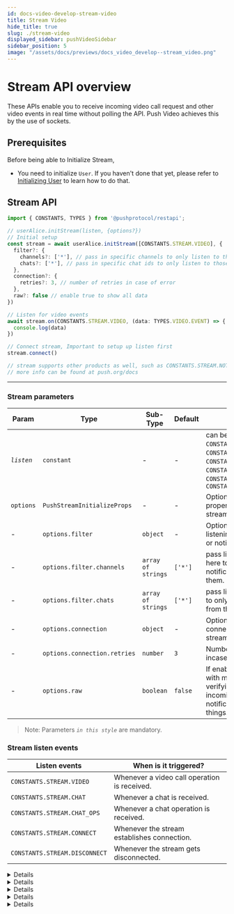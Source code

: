 ```yaml
---
id: docs-video-develop-stream-video
title: Stream Video
hide_title: true
slug: ./stream-video
displayed_sidebar: pushVideoSidebar
sidebar_position: 5
image: "/assets/docs/previews/docs_video_develop--stream_video.png"
---
```


# Stream API overview

These APIs enable you to receive incoming video call request and other video events in real time without polling the API. Push Video achieves this by the use of sockets.

<head>
  <title>Stream Video | Push Video | Push Documentation</title>
</head>


## Prerequisites

Before being able to Initialize Stream,

- You need to initialize `User`. If you haven't done that yet, please refer to [Initializing User](/docs/video/build/initialize-user) to learn how to do that.

## Stream API

<Tabs className="codetabs" groupId="code-examples">
  <TabItem value="js" attributes={{className: "codetab js"}} default>

```typescript
import { CONSTANTS, TYPES } from '@pushprotocol/restapi';

// userAlice.initStream(listen, {options?})
// Initial setup
const stream = await userAlice.initStream([CONSTANTS.STREAM.VIDEO], {
  filter?: {
    channels?: ['*'], // pass in specific channels to only listen to those
    chats?: ['*'], // pass in specific chat ids to only listen to those
  },
  connection?: {
    retries?: 3, // number of retries in case of error
  },
  raw?: false // enable true to show all data
})

// Listen for video events
await stream.on(CONSTANTS.STREAM.VIDEO, (data: TYPES.VIDEO.EVENT) => {
  console.log(data)
})

// Connect stream, Important to setup up listen first
stream.connect()

// stream supports other products as well, such as CONSTANTS.STREAM.NOTIF, CONSTANTS.STREAM.CHAT
// more info can be found at push.org/docs
```

  </TabItem>
</Tabs>

---

### Stream parameters

| Param      | Type                         | Sub-Type           | Default | Remarks                                                                                                                                                                    |
| ---------- | ---------------------------- | ------------------ | ------- | -------------------------------------------------------------------------------------------------------------------------------------------------------------------------- |
| _`listen`_ | `constant`                   | -                  | -       | can be `CONSTANTS.STREAM.VIDEO`, `CONSTANTS.STREAM.CHAT`, `CONSTANTS.STREAM.CHAT_OPS`, `CONSTANTS.STREAM.NOTIF`, `CONSTANTS.STREAM.CONNECT`, `CONSTANTS.STREAM.DISCONNECT` |
| `options`  | `PushStreamInitializeProps`  | -                  | -       | Optional configuration properties for initializing the stream.                                                                                                             |
| -          | `options.filter`             | `object`           | -       | Option to configure to enable listening to only certain chats or notifications.                                                                                            |
| -          | `options.filter.channels`    | `array of strings` | `['*']` | pass list of **channels** over here to only listen to notifications coming from them.                                                                                      |
| -          | `options.filter.chats`       | `array of strings` | `['*']` | pass list of **chatids** over here to only listen to chats coming from them.                                                                                               |
| -          | `options.connection`         | `object`           | -       | Option to configure the connection settings of the stream                                                                                                                  |
| -          | `options.connection.retries` | `number`           | `3`     | Number of automatic retries incase of error                                                                                                                                |
| -          | `options.raw`                | `boolean`          | `false` | If enabled, will also respond with meta data useful in verifying the integrity of incoming chats or notifications among other things.                                      |

> Note: Parameters _`in this style`_ are mandatory.

### Stream listen events

| Listen events                 | When is it triggered?                        |
| ----------------------------- | -------------------------------------------- |
| `CONSTANTS.STREAM.VIDEO`      | Whenever a video call operation is received. |
| `CONSTANTS.STREAM.CHAT`       | Whenever a chat is received.                 |
| `CONSTANTS.STREAM.CHAT_OPS`   | Whenever a chat operation is received.       |
| `CONSTANTS.STREAM.CONNECT`    | Whenever the stream establishes connection.  |
| `CONSTANTS.STREAM.DISCONNECT` | Whenever the stream gets disconnected.       |

<Details summary="Expected response (CONSTANTS.STEAM.VIDEO - Video Request Stream)">

```typescript
{
  "event": "video.request",
  "origin": "other",
  "timestamp": "2024-01-12T10:58:12.000Z",
  "peerInfo": {
      "address": "0xb73923eCcfbd6975BFd66CD1C76FA6b883E30365",
      "signal": {
          "type": "offer",
          "sdp": "v=0\r\no=- 508831357760638057 2 IN IP4 127.0.0.1\r\ns=-\r\nt=0 0\r\na=group:BUNDLE 0 1 2\r\na=extmap-allow-mixed\r\na=msid-semantic: WMS d5d7d3af-1896-4fa6-8137-4af932498981\r\nm=audio 10571 UDP/TLS/RTP/SAVPF 111 63 9 0 8 13 110 126\r\nc=IN IP4 54.210.214.72\r\na=rtcp:9 IN IP4 0.0.0.0\r\na=candidate:3030853203 1 udp 2122194687 192.168.29.84 57992 typ host generation 0 network-id 1 network-cost 10\r\na=candidate:3571041920 1 udp 2122262783 2405:201:e05d:901f:758d:b62b:c688:3bfc 59792 typ host generation 0 network-id 2 network-cost 10\r\na=candidate:2617153118 1 tcp 1518214911 192.168.29.84 9 typ host tcptype active generation 0 network-id 1 network-cost 10\r\na=candidate:4219500173 1 tcp 1518283007 2405:201:e05d:901f:758d:b62b:c688:3bfc 9 typ host tcptype active generation 0 network-id 2 network-cost 10\r\na=candidate:206483833 1 udp 1685987071 49.47.243.192 57992 typ srflx raddr 192.168.29.84 rport 57992 generation 0 network-id 1 network-cost 10\r\na=candidate:2447486818 1 udp 41820671 54.210.214.72 10571 typ relay raddr 49.47.243.192 rport 57992 generation 0 network-id 1 network-cost 10\r\na=ice-ufrag:sv6b\r\na=ice-pwd:iem1/y+PIDOHi+aDlh9edOvJ\r\na=fingerprint:sha-256 41:39:A8:9C:80:63:62:C2:42:66:FA:93:F4:8B:80:00:E3:92:A7:A6:DF:22:C5:A0:CE:86:9A:74:A9:3A:A1:32\r\na=setup:actpass\r\na=mid:0\r\na=extmap:1 urn:ietf:params:rtp-hdrext:ssrc-audio-level\r\na=extmap:2 http://www.webrtc.org/experiments/rtp-hdrext/abs-send-time\r\na=extmap:3 http://www.ietf.org/id/draft-holmer-rmcat-transport-wide-cc-extensions-01\r\na=extmap:4 urn:ietf:params:rtp-hdrext:sdes:mid\r\na=sendrecv\r\na=msid:d5d7d3af-1896-4fa6-8137-4af932498981 2c78691d-8950-4f0e-9978-675ab79cf25e\r\na=rtcp-mux\r\na=rtpmap:111 opus/48000/2\r\na=rtcp-fb:111 transport-cc\r\na=fmtp:111 minptime=10;useinbandfec=1\r\na=rtpmap:63 red/48000/2\r\na=fmtp:63 111/111\r\na=rtpmap:9 G722/8000\r\na=rtpmap:0 PCMU/8000\r\na=rtpmap:8 PCMA/8000\r\na=rtpmap:13 CN/8000\r\na=rtpmap:110 telephone-event/48000\r\na=rtpmap:126 telephone-event/8000\r\na=ssrc:1869951379 cname:WDDGNefJaEGMBgRU\r\na=ssrc:1869951379 msid:d5d7d3af-1896-4fa6-8137-4af932498981 2c78691d-8950-4f0e-9978-675ab79cf25e\r\nm=video 13688 UDP/TLS/RTP/SAVPF 96 97 102 103 104 105 106 107 108 109 127 125 39 40 45 46 98 99 100 101 112 113 116 117 118\r\nc=IN IP4 54.210.214.72\r\na=rtcp:9 IN IP4 0.0.0.0\r\na=candidate:3030853203 1 udp 2122194687 192.168.29.84 50411 typ host generation 0 network-id 1 network-cost 10\r\na=candidate:3571041920 1 udp 2122262783 2405:201:e05d:901f:758d:b62b:c688:3bfc 58921 typ host generation 0 network-id 2 network-cost 10\r\na=candidate:2617153118 1 tcp 1518214911 192.168.29.84 9 typ host tcptype active generation 0 network-id 1 network-cost 10\r\na=candidate:4219500173 1 tcp 1518283007 2405:201:e05d:901f:758d:b62b:c688:3bfc 9 typ host tcptype active generation 0 network-id 2 network-cost 10\r\na=candidate:206483833 1 udp 1685987071 49.47.243.192 50411 typ srflx raddr 192.168.29.84 rport 50411 generation 0 network-id 1 network-cost 10\r\na=candidate:2447486818 1 udp 41820671 54.210.214.72 13688 typ relay raddr 49.47.243.192 rport 50411 generation 0 network-id 1 network-cost 10\r\na=ice-ufrag:sv6b\r\na=ice-pwd:iem1/y+PIDOHi+aDlh9edOvJ\r\na=fingerprint:sha-256 41:39:A8:9C:80:63:62:C2:42:66:FA:93:F4:8B:80:00:E3:92:A7:A6:DF:22:C5:A0:CE:86:9A:74:A9:3A:A1:32\r\na=setup:actpass\r\na=mid:1\r\na=extmap:14 urn:ietf:params:rtp-hdrext:toffset\r\na=extmap:2 http://www.webrtc.org/experiments/rtp-hdrext/abs-send-time\r\na=extmap:13 urn:3gpp:video-orientation\r\na=extmap:3 http://www.ietf.org/id/draft-holmer-rmcat-transport-wide-cc-extensions-01\r\na=extmap:5 http://www.webrtc.org/experiments/rtp-hdrext/playout-delay\r\na=extmap:6 http://www.webrtc.org/experiments/rtp-hdrext/video-content-type\r\na=extmap:7 http://www.webrtc.org/experiments/rtp-hdrext/video-timing\r\na=extmap:8 http://www.webrtc.org/experiments/rtp-hdrext/color-space\r\na=extmap:4 urn:ietf:params:rtp-hdrext:sdes:mid\r\na=extmap:10 urn:ietf:params:rtp-hdrext:sdes:rtp-stream-id\r\na=extmap:11 urn:ietf:params:rtp-hdrext:sdes:repaired-rtp-stream-id\r\na=sendrecv\r\na=msid:d5d7d3af-1896-4fa6-8137-4af932498981 d5eecad5-c5db-474c-914f-43e316c0785f\r\na=rtcp-mux\r\na=rtcp-rsize\r\na=rtpmap:96 VP8/90000\r\na=rtcp-fb:96 goog-remb\r\na=rtcp-fb:96 transport-cc\r\na=rtcp-fb:96 ccm fir\r\na=rtcp-fb:96 nack\r\na=rtcp-fb:96 nack pli\r\na=rtpmap:97 rtx/90000\r\na=fmtp:97 apt=96\r\na=rtpmap:102 H264/90000\r\na=rtcp-fb:102 goog-remb\r\na=rtcp-fb:102 transport-cc\r\na=rtcp-fb:102 ccm fir\r\na=rtcp-fb:102 nack\r\na=rtcp-fb:102 nack pli\r\na=fmtp:102 level-asymmetry-allowed=1;packetization-mode=1;profile-level-id=42001f\r\na=rtpmap:103 rtx/90000\r\na=fmtp:103 apt=102\r\na=rtpmap:104 H264/90000\r\na=rtcp-fb:104 goog-remb\r\na=rtcp-fb:104 transport-cc\r\na=rtcp-fb:104 ccm fir\r\na=rtcp-fb:104 nack\r\na=rtcp-fb:104 nack pli\r\na=fmtp:104 level-asymmetry-allowed=1;packetization-mode=0;profile-level-id=42001f\r\na=rtpmap:105 rtx/90000\r\na=fmtp:105 apt=104\r\na=rtpmap:106 H264/90000\r\na=rtcp-fb:106 goog-remb\r\na=rtcp-fb:106 transport-cc\r\na=rtcp-fb:106 ccm fir\r\na=rtcp-fb:106 nack\r\na=rtcp-fb:106 nack pli\r\na=fmtp:106 level-asymmetry-allowed=1;packetization-mode=1;profile-level-id=42e01f\r\na=rtpmap:107 rtx/90000\r\na=fmtp:107 apt=106\r\na=rtpmap:108 H264/90000\r\na=rtcp-fb:108 goog-remb\r\na=rtcp-fb:108 transport-cc\r\na=rtcp-fb:108 ccm fir\r\na=rtcp-fb:108 nack\r\na=rtcp-fb:108 nack pli\r\na=fmtp:108 level-asymmetry-allowed=1;packetization-mode=0;profile-level-id=42e01f\r\na=rtpmap:109 rtx/90000\r\na=fmtp:109 apt=108\r\na=rtpmap:127 H264/90000\r\na=rtcp-fb:127 goog-remb\r\na=rtcp-fb:127 transport-cc\r\na=rtcp-fb:127 ccm fir\r\na=rtcp-fb:127 nack\r\na=rtcp-fb:127 nack pli\r\na=fmtp:127 level-asymmetry-allowed=1;packetization-mode=1;profile-level-id=4d001f\r\na=rtpmap:125 rtx/90000\r\na=fmtp:125 apt=127\r\na=rtpmap:39 H264/90000\r\na=rtcp-fb:39 goog-remb\r\na=rtcp-fb:39 transport-cc\r\na=rtcp-fb:39 ccm fir\r\na=rtcp-fb:39 nack\r\na=rtcp-fb:39 nack pli\r\na=fmtp:39 level-asymmetry-allowed=1;packetization-mode=0;profile-level-id=4d001f\r\na=rtpmap:40 rtx/90000\r\na=fmtp:40 apt=39\r\na=rtpmap:45 AV1/90000\r\na=rtcp-fb:45 goog-remb\r\na=rtcp-fb:45 transport-cc\r\na=rtcp-fb:45 ccm fir\r\na=rtcp-fb:45 nack\r\na=rtcp-fb:45 nack pli\r\na=rtpmap:46 rtx/90000\r\na=fmtp:46 apt=45\r\na=rtpmap:98 VP9/90000\r\na=rtcp-fb:98 goog-remb\r\na=rtcp-fb:98 transport-cc\r\na=rtcp-fb:98 ccm fir\r\na=rtcp-fb:98 nack\r\na=rtcp-fb:98 nack pli\r\na=fmtp:98 profile-id=0\r\na=rtpmap:99 rtx/90000\r\na=fmtp:99 apt=98\r\na=rtpmap:100 VP9/90000\r\na=rtcp-fb:100 goog-remb\r\na=rtcp-fb:100 transport-cc\r\na=rtcp-fb:100 ccm fir\r\na=rtcp-fb:100 nack\r\na=rtcp-fb:100 nack pli\r\na=fmtp:100 profile-id=2\r\na=rtpmap:101 rtx/90000\r\na=fmtp:101 apt=100\r\na=rtpmap:112 H264/90000\r\na=rtcp-fb:112 goog-remb\r\na=rtcp-fb:112 transport-cc\r\na=rtcp-fb:112 ccm fir\r\na=rtcp-fb:112 nack\r\na=rtcp-fb:112 nack pli\r\na=fmtp:112 level-asymmetry-allowed=1;packetization-mode=1;profile-level-id=64001f\r\na=rtpmap:113 rtx/90000\r\na=fmtp:113 apt=112\r\na=rtpmap:116 red/90000\r\na=rtpmap:117 rtx/90000\r\na=fmtp:117 apt=116\r\na=rtpmap:118 ulpfec/90000\r\na=ssrc-group:FID 1049379659 118274336\r\na=ssrc:1049379659 cname:WDDGNefJaEGMBgRU\r\na=ssrc:1049379659 msid:d5d7d3af-1896-4fa6-8137-4af932498981 d5eecad5-c5db-474c-914f-43e316c0785f\r\na=ssrc:118274336 cname:WDDGNefJaEGMBgRU\r\na=ssrc:118274336 msid:d5d7d3af-1896-4fa6-8137-4af932498981 d5eecad5-c5db-474c-914f-43e316c0785f\r\nm=application 17668 UDP/DTLS/SCTP webrtc-datachannel\r\nc=IN IP4 54.210.214.72\r\na=candidate:3030853203 1 udp 2122194687 192.168.29.84 62444 typ host generation 0 network-id 1 network-cost 10\r\na=candidate:3571041920 1 udp 2122262783 2405:201:e05d:901f:758d:b62b:c688:3bfc 59695 typ host generation 0 network-id 2 network-cost 10\r\na=candidate:2617153118 1 tcp 1518214911 192.168.29.84 9 typ host tcptype active generation 0 network-id 1 network-cost 10\r\na=candidate:4219500173 1 tcp 1518283007 2405:201:e05d:901f:758d:b62b:c688:3bfc 9 typ host tcptype active generation 0 network-id 2 network-cost 10\r\na=candidate:206483833 1 udp 1685987071 49.47.243.192 62444 typ srflx raddr 192.168.29.84 rport 62444 generation 0 network-id 1 network-cost 10\r\na=candidate:2447486818 1 udp 41820671 54.210.214.72 17668 typ relay raddr 49.47.243.192 rport 62444 generation 0 network-id 1 network-cost 10\r\na=ice-ufrag:sv6b\r\na=ice-pwd:iem1/y+PIDOHi+aDlh9edOvJ\r\na=fingerprint:sha-256 41:39:A8:9C:80:63:62:C2:42:66:FA:93:F4:8B:80:00:E3:92:A7:A6:DF:22:C5:A0:CE:86:9A:74:A9:3A:A1:32\r\na=setup:actpass\r\na=mid:2\r\na=sctp-port:5000\r\na=max-message-size:262144\r\n"
      },
      "meta": {
          "rules": {
              "access": {
                  "type": "PUSH_CHAT",
                  "data": {
                      "chatId": "252395e6b5d0ae0796e05e648240f7950f7a50a80906cdf6accdf7079e311dea"
                  }
              }
          }
      }
  }
}
```

</Details>

<Details summary="Expected response (CONSTANTS.STEAM.VIDEO - Video Approve stream)">

```typescript
{
  "event": "video.approve",
  "origin": "other",
  "timestamp": "2024-01-12T10:58:44.000Z",
  "peerInfo": {
      "address": "0xb44a29524433dBC639C35124459c741bC241d4f4",
      "signal": {
          "type": "answer",
          "sdp": "v=0\r\no=- 4890233625711630293 2 IN IP4 127.0.0.1\r\ns=-\r\nt=0 0\r\na=group:BUNDLE 0 1 2\r\na=extmap-allow-mixed\r\na=msid-semantic: WMS ac50711a-009a-42d5-a527-f065ae2faaef\r\nm=audio 53579 UDP/TLS/RTP/SAVPF 111 63 9 0 8 13 110 126\r\nc=IN IP4 192.168.29.84\r\na=rtcp:9 IN IP4 0.0.0.0\r\na=candidate:4017045755 1 udp 2122194687 192.168.29.84 53579 typ host generation 0 network-id 1 network-cost 10\r\na=candidate:3849344033 1 udp 2122262783 2405:201:e05d:901f:758d:b62b:c688:3bfc 50437 typ host generation 0 network-id 2 network-cost 10\r\na=ice-ufrag:1dK6\r\na=ice-pwd:s4lG7GOmyMrRLhF2tqX548xP\r\na=fingerprint:sha-256 E5:A1:B8:F3:A0:E1:2B:BA:A5:FD:B3:DD:B0:BB:92:7D:81:BA:1D:86:52:E2:F3:36:E5:8B:3D:0B:82:66:54:DF\r\na=setup:active\r\na=mid:0\r\na=extmap:1 urn:ietf:params:rtp-hdrext:ssrc-audio-level\r\na=extmap:2 http://www.webrtc.org/experiments/rtp-hdrext/abs-send-time\r\na=extmap:3 http://www.ietf.org/id/draft-holmer-rmcat-transport-wide-cc-extensions-01\r\na=extmap:4 urn:ietf:params:rtp-hdrext:sdes:mid\r\na=sendrecv\r\na=msid:ac50711a-009a-42d5-a527-f065ae2faaef 6949f858-c219-4a2d-bedc-d8a111c16782\r\na=rtcp-mux\r\na=rtpmap:111 opus/48000/2\r\na=rtcp-fb:111 transport-cc\r\na=fmtp:111 minptime=10;useinbandfec=1\r\na=rtpmap:63 red/48000/2\r\na=fmtp:63 111/111\r\na=rtpmap:9 G722/8000\r\na=rtpmap:0 PCMU/8000\r\na=rtpmap:8 PCMA/8000\r\na=rtpmap:13 CN/8000\r\na=rtpmap:110 telephone-event/48000\r\na=rtpmap:126 telephone-event/8000\r\na=ssrc:3092021940 cname:PDD1jDS90ch8+37T\r\nm=video 9 UDP/TLS/RTP/SAVPF 96 97 102 103 104 105 106 107 108 109 127 125 39 40 45 46 98 99 100 101 112 113 116 117 118\r\nc=IN IP4 0.0.0.0\r\na=rtcp:9 IN IP4 0.0.0.0\r\na=ice-ufrag:1dK6\r\na=ice-pwd:s4lG7GOmyMrRLhF2tqX548xP\r\na=fingerprint:sha-256 E5:A1:B8:F3:A0:E1:2B:BA:A5:FD:B3:DD:B0:BB:92:7D:81:BA:1D:86:52:E2:F3:36:E5:8B:3D:0B:82:66:54:DF\r\na=setup:active\r\na=mid:1\r\na=extmap:14 urn:ietf:params:rtp-hdrext:toffset\r\na=extmap:2 http://www.webrtc.org/experiments/rtp-hdrext/abs-send-time\r\na=extmap:13 urn:3gpp:video-orientation\r\na=extmap:3 http://www.ietf.org/id/draft-holmer-rmcat-transport-wide-cc-extensions-01\r\na=extmap:5 http://www.webrtc.org/experiments/rtp-hdrext/playout-delay\r\na=extmap:6 http://www.webrtc.org/experiments/rtp-hdrext/video-content-type\r\na=extmap:7 http://www.webrtc.org/experiments/rtp-hdrext/video-timing\r\na=extmap:8 http://www.webrtc.org/experiments/rtp-hdrext/color-space\r\na=extmap:4 urn:ietf:params:rtp-hdrext:sdes:mid\r\na=extmap:10 urn:ietf:params:rtp-hdrext:sdes:rtp-stream-id\r\na=extmap:11 urn:ietf:params:rtp-hdrext:sdes:repaired-rtp-stream-id\r\na=sendrecv\r\na=msid:ac50711a-009a-42d5-a527-f065ae2faaef 61434e8d-db1e-47c3-b7bb-c1c99844ed65\r\na=rtcp-mux\r\na=rtcp-rsize\r\na=rtpmap:96 VP8/90000\r\na=rtcp-fb:96 goog-remb\r\na=rtcp-fb:96 transport-cc\r\na=rtcp-fb:96 ccm fir\r\na=rtcp-fb:96 nack\r\na=rtcp-fb:96 nack pli\r\na=rtpmap:97 rtx/90000\r\na=fmtp:97 apt=96\r\na=rtpmap:102 H264/90000\r\na=rtcp-fb:102 goog-remb\r\na=rtcp-fb:102 transport-cc\r\na=rtcp-fb:102 ccm fir\r\na=rtcp-fb:102 nack\r\na=rtcp-fb:102 nack pli\r\na=fmtp:102 level-asymmetry-allowed=1;packetization-mode=1;profile-level-id=42001f\r\na=rtpmap:103 rtx/90000\r\na=fmtp:103 apt=102\r\na=rtpmap:104 H264/90000\r\na=rtcp-fb:104 goog-remb\r\na=rtcp-fb:104 transport-cc\r\na=rtcp-fb:104 ccm fir\r\na=rtcp-fb:104 nack\r\na=rtcp-fb:104 nack pli\r\na=fmtp:104 level-asymmetry-allowed=1;packetization-mode=0;profile-level-id=42001f\r\na=rtpmap:105 rtx/90000\r\na=fmtp:105 apt=104\r\na=rtpmap:106 H264/90000\r\na=rtcp-fb:106 goog-remb\r\na=rtcp-fb:106 transport-cc\r\na=rtcp-fb:106 ccm fir\r\na=rtcp-fb:106 nack\r\na=rtcp-fb:106 nack pli\r\na=fmtp:106 level-asymmetry-allowed=1;packetization-mode=1;profile-level-id=42e01f\r\na=rtpmap:107 rtx/90000\r\na=fmtp:107 apt=106\r\na=rtpmap:108 H264/90000\r\na=rtcp-fb:108 goog-remb\r\na=rtcp-fb:108 transport-cc\r\na=rtcp-fb:108 ccm fir\r\na=rtcp-fb:108 nack\r\na=rtcp-fb:108 nack pli\r\na=fmtp:108 level-asymmetry-allowed=1;packetization-mode=0;profile-level-id=42e01f\r\na=rtpmap:109 rtx/90000\r\na=fmtp:109 apt=108\r\na=rtpmap:127 H264/90000\r\na=rtcp-fb:127 goog-remb\r\na=rtcp-fb:127 transport-cc\r\na=rtcp-fb:127 ccm fir\r\na=rtcp-fb:127 nack\r\na=rtcp-fb:127 nack pli\r\na=fmtp:127 level-asymmetry-allowed=1;packetization-mode=1;profile-level-id=4d001f\r\na=rtpmap:125 rtx/90000\r\na=fmtp:125 apt=127\r\na=rtpmap:39 H264/90000\r\na=rtcp-fb:39 goog-remb\r\na=rtcp-fb:39 transport-cc\r\na=rtcp-fb:39 ccm fir\r\na=rtcp-fb:39 nack\r\na=rtcp-fb:39 nack pli\r\na=fmtp:39 level-asymmetry-allowed=1;packetization-mode=0;profile-level-id=4d001f\r\na=rtpmap:40 rtx/90000\r\na=fmtp:40 apt=39\r\na=rtpmap:45 AV1/90000\r\na=rtcp-fb:45 goog-remb\r\na=rtcp-fb:45 transport-cc\r\na=rtcp-fb:45 ccm fir\r\na=rtcp-fb:45 nack\r\na=rtcp-fb:45 nack pli\r\na=rtpmap:46 rtx/90000\r\na=fmtp:46 apt=45\r\na=rtpmap:98 VP9/90000\r\na=rtcp-fb:98 goog-remb\r\na=rtcp-fb:98 transport-cc\r\na=rtcp-fb:98 ccm fir\r\na=rtcp-fb:98 nack\r\na=rtcp-fb:98 nack pli\r\na=fmtp:98 profile-id=0\r\na=rtpmap:99 rtx/90000\r\na=fmtp:99 apt=98\r\na=rtpmap:100 VP9/90000\r\na=rtcp-fb:100 goog-remb\r\na=rtcp-fb:100 transport-cc\r\na=rtcp-fb:100 ccm fir\r\na=rtcp-fb:100 nack\r\na=rtcp-fb:100 nack pli\r\na=fmtp:100 profile-id=2\r\na=rtpmap:101 rtx/90000\r\na=fmtp:101 apt=100\r\na=rtpmap:112 H264/90000\r\na=rtcp-fb:112 goog-remb\r\na=rtcp-fb:112 transport-cc\r\na=rtcp-fb:112 ccm fir\r\na=rtcp-fb:112 nack\r\na=rtcp-fb:112 nack pli\r\na=fmtp:112 level-asymmetry-allowed=1;packetization-mode=1;profile-level-id=64001f\r\na=rtpmap:113 rtx/90000\r\na=fmtp:113 apt=112\r\na=rtpmap:116 red/90000\r\na=rtpmap:117 rtx/90000\r\na=fmtp:117 apt=116\r\na=rtpmap:118 ulpfec/90000\r\na=ssrc-group:FID 1292528629 79104058\r\na=ssrc:1292528629 cname:PDD1jDS90ch8+37T\r\na=ssrc:79104058 cname:PDD1jDS90ch8+37T\r\nm=application 9 UDP/DTLS/SCTP webrtc-datachannel\r\nc=IN IP4 0.0.0.0\r\na=ice-ufrag:1dK6\r\na=ice-pwd:s4lG7GOmyMrRLhF2tqX548xP\r\na=fingerprint:sha-256 E5:A1:B8:F3:A0:E1:2B:BA:A5:FD:B3:DD:B0:BB:92:7D:81:BA:1D:86:52:E2:F3:36:E5:8B:3D:0B:82:66:54:DF\r\na=setup:active\r\na=mid:2\r\na=sctp-port:5000\r\na=max-message-size:262144\r\n"
      },
      "meta": {
          "rules": {
              "access": {
                  "type": "PUSH_CHAT",
                  "data": {
                      "chatId": "252395e6b5d0ae0796e05e648240f7950f7a50a80906cdf6accdf7079e311dea"
                  }
              }
          }
      }
  }
}
```

</Details>

<Details summary="Expected response (CONSTANTS.STEAM.VIDEO - Video Connect stream)">

```typescript
{
  "event": "video.connect",
  "origin": "other",
  "timestamp": "2024-01-12T10:58:45.000Z",
  "peerInfo": {
      "address": "0xb73923eCcfbd6975BFd66CD1C76FA6b883E30365",
      "signal": {
          "type": "answer",
          "sdp": "v=0\r\no=- 4890233625711630293 2 IN IP4 127.0.0.1\r\ns=-\r\nt=0 0\r\na=group:BUNDLE 0 1 2\r\na=extmap-allow-mixed\r\na=msid-semantic: WMS ac50711a-009a-42d5-a527-f065ae2faaef\r\nm=audio 53579 UDP/TLS/RTP/SAVPF 111 63 9 0 8 13 110 126\r\nc=IN IP4 192.168.29.84\r\na=rtcp:9 IN IP4 0.0.0.0\r\na=candidate:4017045755 1 udp 2122194687 192.168.29.84 53579 typ host generation 0 network-id 1 network-cost 10\r\na=candidate:3849344033 1 udp 2122262783 2405:201:e05d:901f:758d:b62b:c688:3bfc 50437 typ host generation 0 network-id 2 network-cost 10\r\na=ice-ufrag:1dK6\r\na=ice-pwd:s4lG7GOmyMrRLhF2tqX548xP\r\na=fingerprint:sha-256 E5:A1:B8:F3:A0:E1:2B:BA:A5:FD:B3:DD:B0:BB:92:7D:81:BA:1D:86:52:E2:F3:36:E5:8B:3D:0B:82:66:54:DF\r\na=setup:active\r\na=mid:0\r\na=extmap:1 urn:ietf:params:rtp-hdrext:ssrc-audio-level\r\na=extmap:2 http://www.webrtc.org/experiments/rtp-hdrext/abs-send-time\r\na=extmap:3 http://www.ietf.org/id/draft-holmer-rmcat-transport-wide-cc-extensions-01\r\na=extmap:4 urn:ietf:params:rtp-hdrext:sdes:mid\r\na=sendrecv\r\na=msid:ac50711a-009a-42d5-a527-f065ae2faaef 6949f858-c219-4a2d-bedc-d8a111c16782\r\na=rtcp-mux\r\na=rtpmap:111 opus/48000/2\r\na=rtcp-fb:111 transport-cc\r\na=fmtp:111 minptime=10;useinbandfec=1\r\na=rtpmap:63 red/48000/2\r\na=fmtp:63 111/111\r\na=rtpmap:9 G722/8000\r\na=rtpmap:0 PCMU/8000\r\na=rtpmap:8 PCMA/8000\r\na=rtpmap:13 CN/8000\r\na=rtpmap:110 telephone-event/48000\r\na=rtpmap:126 telephone-event/8000\r\na=ssrc:3092021940 cname:PDD1jDS90ch8+37T\r\nm=video 9 UDP/TLS/RTP/SAVPF 96 97 102 103 104 105 106 107 108 109 127 125 39 40 45 46 98 99 100 101 112 113 116 117 118\r\nc=IN IP4 0.0.0.0\r\na=rtcp:9 IN IP4 0.0.0.0\r\na=ice-ufrag:1dK6\r\na=ice-pwd:s4lG7GOmyMrRLhF2tqX548xP\r\na=fingerprint:sha-256 E5:A1:B8:F3:A0:E1:2B:BA:A5:FD:B3:DD:B0:BB:92:7D:81:BA:1D:86:52:E2:F3:36:E5:8B:3D:0B:82:66:54:DF\r\na=setup:active\r\na=mid:1\r\na=extmap:14 urn:ietf:params:rtp-hdrext:toffset\r\na=extmap:2 http://www.webrtc.org/experiments/rtp-hdrext/abs-send-time\r\na=extmap:13 urn:3gpp:video-orientation\r\na=extmap:3 http://www.ietf.org/id/draft-holmer-rmcat-transport-wide-cc-extensions-01\r\na=extmap:5 http://www.webrtc.org/experiments/rtp-hdrext/playout-delay\r\na=extmap:6 http://www.webrtc.org/experiments/rtp-hdrext/video-content-type\r\na=extmap:7 http://www.webrtc.org/experiments/rtp-hdrext/video-timing\r\na=extmap:8 http://www.webrtc.org/experiments/rtp-hdrext/color-space\r\na=extmap:4 urn:ietf:params:rtp-hdrext:sdes:mid\r\na=extmap:10 urn:ietf:params:rtp-hdrext:sdes:rtp-stream-id\r\na=extmap:11 urn:ietf:params:rtp-hdrext:sdes:repaired-rtp-stream-id\r\na=sendrecv\r\na=msid:ac50711a-009a-42d5-a527-f065ae2faaef 61434e8d-db1e-47c3-b7bb-c1c99844ed65\r\na=rtcp-mux\r\na=rtcp-rsize\r\na=rtpmap:96 VP8/90000\r\na=rtcp-fb:96 goog-remb\r\na=rtcp-fb:96 transport-cc\r\na=rtcp-fb:96 ccm fir\r\na=rtcp-fb:96 nack\r\na=rtcp-fb:96 nack pli\r\na=rtpmap:97 rtx/90000\r\na=fmtp:97 apt=96\r\na=rtpmap:102 H264/90000\r\na=rtcp-fb:102 goog-remb\r\na=rtcp-fb:102 transport-cc\r\na=rtcp-fb:102 ccm fir\r\na=rtcp-fb:102 nack\r\na=rtcp-fb:102 nack pli\r\na=fmtp:102 level-asymmetry-allowed=1;packetization-mode=1;profile-level-id=42001f\r\na=rtpmap:103 rtx/90000\r\na=fmtp:103 apt=102\r\na=rtpmap:104 H264/90000\r\na=rtcp-fb:104 goog-remb\r\na=rtcp-fb:104 transport-cc\r\na=rtcp-fb:104 ccm fir\r\na=rtcp-fb:104 nack\r\na=rtcp-fb:104 nack pli\r\na=fmtp:104 level-asymmetry-allowed=1;packetization-mode=0;profile-level-id=42001f\r\na=rtpmap:105 rtx/90000\r\na=fmtp:105 apt=104\r\na=rtpmap:106 H264/90000\r\na=rtcp-fb:106 goog-remb\r\na=rtcp-fb:106 transport-cc\r\na=rtcp-fb:106 ccm fir\r\na=rtcp-fb:106 nack\r\na=rtcp-fb:106 nack pli\r\na=fmtp:106 level-asymmetry-allowed=1;packetization-mode=1;profile-level-id=42e01f\r\na=rtpmap:107 rtx/90000\r\na=fmtp:107 apt=106\r\na=rtpmap:108 H264/90000\r\na=rtcp-fb:108 goog-remb\r\na=rtcp-fb:108 transport-cc\r\na=rtcp-fb:108 ccm fir\r\na=rtcp-fb:108 nack\r\na=rtcp-fb:108 nack pli\r\na=fmtp:108 level-asymmetry-allowed=1;packetization-mode=0;profile-level-id=42e01f\r\na=rtpmap:109 rtx/90000\r\na=fmtp:109 apt=108\r\na=rtpmap:127 H264/90000\r\na=rtcp-fb:127 goog-remb\r\na=rtcp-fb:127 transport-cc\r\na=rtcp-fb:127 ccm fir\r\na=rtcp-fb:127 nack\r\na=rtcp-fb:127 nack pli\r\na=fmtp:127 level-asymmetry-allowed=1;packetization-mode=1;profile-level-id=4d001f\r\na=rtpmap:125 rtx/90000\r\na=fmtp:125 apt=127\r\na=rtpmap:39 H264/90000\r\na=rtcp-fb:39 goog-remb\r\na=rtcp-fb:39 transport-cc\r\na=rtcp-fb:39 ccm fir\r\na=rtcp-fb:39 nack\r\na=rtcp-fb:39 nack pli\r\na=fmtp:39 level-asymmetry-allowed=1;packetization-mode=0;profile-level-id=4d001f\r\na=rtpmap:40 rtx/90000\r\na=fmtp:40 apt=39\r\na=rtpmap:45 AV1/90000\r\na=rtcp-fb:45 goog-remb\r\na=rtcp-fb:45 transport-cc\r\na=rtcp-fb:45 ccm fir\r\na=rtcp-fb:45 nack\r\na=rtcp-fb:45 nack pli\r\na=rtpmap:46 rtx/90000\r\na=fmtp:46 apt=45\r\na=rtpmap:98 VP9/90000\r\na=rtcp-fb:98 goog-remb\r\na=rtcp-fb:98 transport-cc\r\na=rtcp-fb:98 ccm fir\r\na=rtcp-fb:98 nack\r\na=rtcp-fb:98 nack pli\r\na=fmtp:98 profile-id=0\r\na=rtpmap:99 rtx/90000\r\na=fmtp:99 apt=98\r\na=rtpmap:100 VP9/90000\r\na=rtcp-fb:100 goog-remb\r\na=rtcp-fb:100 transport-cc\r\na=rtcp-fb:100 ccm fir\r\na=rtcp-fb:100 nack\r\na=rtcp-fb:100 nack pli\r\na=fmtp:100 profile-id=2\r\na=rtpmap:101 rtx/90000\r\na=fmtp:101 apt=100\r\na=rtpmap:112 H264/90000\r\na=rtcp-fb:112 goog-remb\r\na=rtcp-fb:112 transport-cc\r\na=rtcp-fb:112 ccm fir\r\na=rtcp-fb:112 nack\r\na=rtcp-fb:112 nack pli\r\na=fmtp:112 level-asymmetry-allowed=1;packetization-mode=1;profile-level-id=64001f\r\na=rtpmap:113 rtx/90000\r\na=fmtp:113 apt=112\r\na=rtpmap:116 red/90000\r\na=rtpmap:117 rtx/90000\r\na=fmtp:117 apt=116\r\na=rtpmap:118 ulpfec/90000\r\na=ssrc-group:FID 1292528629 79104058\r\na=ssrc:1292528629 cname:PDD1jDS90ch8+37T\r\na=ssrc:79104058 cname:PDD1jDS90ch8+37T\r\nm=application 9 UDP/DTLS/SCTP webrtc-datachannel\r\nc=IN IP4 0.0.0.0\r\na=ice-ufrag:1dK6\r\na=ice-pwd:s4lG7GOmyMrRLhF2tqX548xP\r\na=fingerprint:sha-256 E5:A1:B8:F3:A0:E1:2B:BA:A5:FD:B3:DD:B0:BB:92:7D:81:BA:1D:86:52:E2:F3:36:E5:8B:3D:0B:82:66:54:DF\r\na=setup:active\r\na=mid:2\r\na=sctp-port:5000\r\na=max-message-size:262144\r\n"
      },
      "meta": {
          "rules": {
              "access": {
                  "type": "PUSH_CHAT",
                  "data": {
                      "chatId": "252395e6b5d0ae0796e05e648240f7950f7a50a80906cdf6accdf7079e311dea"
                  }
              }
          }
      }
  }
}
```

</Details>

<Details summary="Expected response (CONSTANTS.STEAM.VIDEO - Video Disconnect stream)">

```typescript
{
  "event": "video.disconnect",
  "origin": "other",
  "timestamp": "2024-01-12T11:00:12.000Z",
  "peerInfo": {
      "address": "0xb73923eCcfbd6975BFd66CD1C76FA6b883E30365",
      "signal": null,
      "meta": {
          "rules": {
              "access": {
                  "type": "PUSH_CHAT",
                  "data": {
                      "chatId": "252395e6b5d0ae0796e05e648240f7950f7a50a80906cdf6accdf7079e311dea"
                  }
              }
          }
      }
  }
}
```

</Details>

<Details summary="Expected response (CONSTANTS.STEAM.VIDEO - Video Deny stream)">

```typescript
{
  "event": "video.deny",
  "origin": "other",
  "timestamp": "2024-01-12T11:00:12.000Z",
  "peerInfo": {
      "address": "0xb73923eCcfbd6975BFd66CD1C76FA6b883E30365",
      "signal": null,
      "meta": {
          "rules": {
              "access": {
                  "type": "PUSH_CHAT",
                  "data": {
                      "chatId": "252395e6b5d0ae0796e05e648240f7950f7a50a80906cdf6accdf7079e311dea"
                  }
              }
          }
      }
  }
}
```

</Details>
